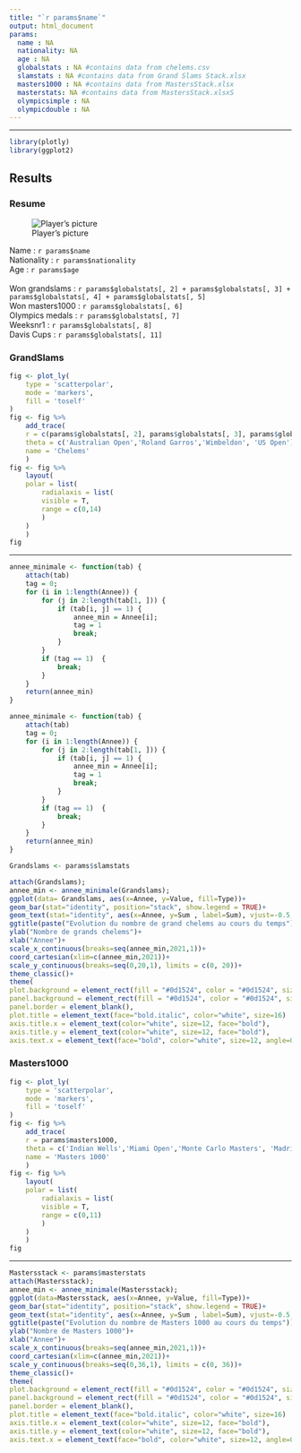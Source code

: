```yaml
---
title: "`r params$name`"
output: html_document
params:
  name : NA
  nationality: NA
  age : NA
  globalstats : NA #contains data from chelems.csv
  slamstats : NA #contains data from Grand Slams Stack.xlsx
  masters1000 : NA #contains data from MastersStack.xlsx
  masterstats: NA #contains data from MastersStack.xlsxS
  olympicsimple : NA 
  olympicdouble : NA
---
```

***
```r
library(plotly)
library(ggplot2)
```

## Results {.tabset}

### Resume

![Player's picture](`r paste0(tolower(sub(" ", "_", params$name)), ".png") `)

Name : `r params$name`<br>
Nationality : `r params$nationality`<br>
Age : `r params$age`<br><br>
Won grandslams : ``r params$globalstats[, 2] + params$globalstats[, 3] + params$globalstats[, 4] + params$globalstats[, 5]``<br>
Won masters1000 : ``r params$globalstats[, 6]``<br>
Olympics medals : ``r params$globalstats[, 7]``<br>
Weeksnr1 : ``r params$globalstats[, 8]``<br>
Davis Cups : ``r params$globalstats[, 11]``<br>

### GrandSlams

```r
fig <- plot_ly(
    type = 'scatterpolar',
    mode = 'markers',
    fill = 'toself'
)
fig <- fig %>%
    add_trace(
    r = c(params$globalstats[, 2], params$globalstats[, 3], params$globalstats[, 4], params$globalstats[, 5]),
    theta = c('Australian Open','Roland Garros','Wimbeldon', 'US Open'),
    name = 'Chelems'
    )
fig <- fig %>%
    layout(
    polar = list(
        radialaxis = list(
        visible = T,
        range = c(0,14)
        )
    )
    )
fig
```
***
```r
annee_minimale <- function(tab) {
    attach(tab)
    tag = 0;
    for (i in 1:length(Annee)) {
        for (j in 2:length(tab[1, ])) {
            if (tab[i, j] == 1) {
                annee_min = Annee[i];
                tag = 1
                break;
            }
        }
        if (tag == 1)  {
            break;
        }
    }
    return(annee_min)
}

annee_minimale <- function(tab) {
    attach(tab)
    tag = 0;
    for (i in 1:length(Annee)) {
        for (j in 2:length(tab[1, ])) {
            if (tab[i, j] == 1) {
                annee_min = Annee[i];
                tag = 1
                break;
            }
        }
        if (tag == 1)  {
            break;
        }
    }
    return(annee_min)
}

Grandslams <- params$slamstats

attach(Grandslams);
annee_min <- annee_minimale(Grandslams);
ggplot(data= Grandslams, aes(x=Annee, y=Value, fill=Type))+
geom_bar(stat="identity", position="stack", show.legend = TRUE)+
geom_text(stat="identity", aes(x=Annee, y=Sum , label=Sum), vjust=-0.5, size=4, face="bold", color="white" )+
ggtitle(paste("Evolution du nombre de grand chelems au cours du temps"))+
ylab("Nombre de grands chelems")+
xlab("Annee")+
scale_x_continuous(breaks=seq(annee_min,2021,1))+
coord_cartesian(xlim=c(annee_min,2021))+
scale_y_continuous(breaks=seq(0,20,1), limits = c(0, 20))+
theme_classic()+
theme(
plot.background = element_rect(fill = "#0d1524", color = "#0d1524", size = 0),
panel.background = element_rect(fill = "#0d1524", color = "#0d1524", size = 0),
panel.border = element_blank(),
plot.title = element_text(face="bold.italic", color="white", size=16)  , #family=... pour changer le font
axis.title.x = element_text(color="white", size=12, face="bold"),
axis.title.y = element_text(color="white", size=12, face="bold"),
axis.text.x = element_text(face="bold", color="white", size=12, angle=0))
```

### Masters1000

```r
fig <- plot_ly(
    type = 'scatterpolar',
    mode = 'markers',
    fill = 'toself'
)
fig <- fig %>%
    add_trace(
    r = params$masters1000,
    theta = c('Indian Wells','Miami Open','Monte Carlo Masters', 'Madrid Open', 'Rome Open', 'Canadian Open', 'Cincinnati Masters', 'Shanghai Masters', 'Paris Masters' ),
    name = 'Masters 1000'
    )
fig <- fig %>%
    layout(
    polar = list(
        radialaxis = list(
        visible = T,
        range = c(0,11)
        )
    )
    )
fig
```
***
```r
Mastersstack <- params$masterstats
attach(Mastersstack); 
annee_min <- annee_minimale(Mastersstack);
ggplot(data=Mastersstack, aes(x=Annee, y=Value, fill=Type))+
geom_bar(stat="identity", position="stack", show.legend = TRUE)+
geom_text(stat="identity", aes(x=Annee, y=Sum , label=Sum), vjust=-0.5, size=4, face="bold", color="white")+
ggtitle(paste("Evolution du nombre de Masters 1000 au cours du temps"))+
ylab("Nombre de Masters 1000")+
xlab("Annee")+
scale_x_continuous(breaks=seq(annee_min,2021,1))+
coord_cartesian(xlim=c(annee_min,2021))+
scale_y_continuous(breaks=seq(0,36,1), limits = c(0, 36))+
theme_classic()+
theme(
plot.background = element_rect(fill = "#0d1524", color = "#0d1524", size = 0),
panel.background = element_rect(fill = "#0d1524", color = "#0d1524", size = 0),
panel.border = element_blank(),
plot.title = element_text(face="bold.italic", color="white", size=16)  , #family=... pour changer le font
axis.title.x = element_text(color="white", size=12, face="bold"),
axis.title.y = element_text(color="white", size=12, face="bold"),
axis.text.x = element_text(face="bold", color="white", size=12, angle=0))
```